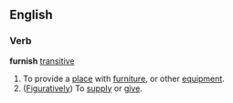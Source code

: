 ==English==
===Verb===
'''furnish''' [[transitive]]
# To provide a [[place]] with [[furniture]], or other [[equipment]].
# ([[Figuratively]]) To [[supply]] or [[give]].